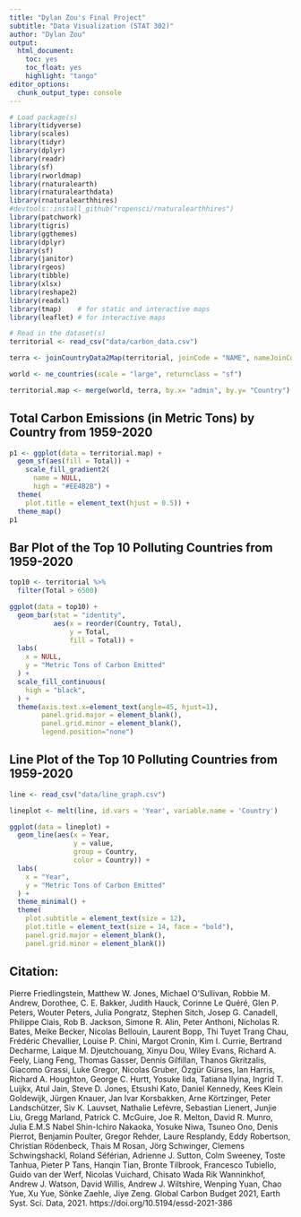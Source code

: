 ---
title: "Dylan Zou's Final Project"
subtitle: "Data Visualization (STAT 302)"
author: "Dylan Zou"
output:
  html_document:
    toc: yes
    toc_float: yes
    highlight: "tango"
editor_options: 
  chunk_output_type: console
---

```{r setup, include=FALSE, message = FALSE, warning = TRUE}
# Load package(s)
library(tidyverse)
library(scales)
library(tidyr)
library(dplyr)
library(readr)
library(sf)
library(rworldmap)
library(rnaturalearth)
library(rnaturalearthdata)
library(rnaturalearthhires)
#devtools::install_github("ropensci/rnaturalearthhires") 
library(patchwork)
library(tigris)
library(ggthemes)
library(dplyr)
library(sf)
library(janitor)
library(rgeos)
library(tibble)
library(xlsx)
library(reshape2)
library(readxl)
library(tmap)    # for static and interactive maps
library(leaflet) # for interactive maps
```

```{r load-data, include = FALSE, message = FALSE, warning = TRUE}
# Read in the dataset(s)
territorial <- read_csv("data/carbon_data.csv")

terra <- joinCountryData2Map(territorial, joinCode = "NAME", nameJoinColumn = "Country")

world <- ne_countries(scale = "large", returnclass = "sf")

territorial.map <- merge(world, terra, by.x= "admin", by.y= "Country")
```


## Total Carbon Emissions (in Metric Tons) by Country from 1959-2020

```{r carbon-map, echo = FALSE}
p1 <- ggplot(data = territorial.map) + 
  geom_sf(aes(fill = Total)) +
    scale_fill_gradient2(
      name = NULL,
      high = "#EE4B2B") +
  theme(
    plot.title = element_text(hjust = 0.5)) +
  theme_map()
p1
```

## Bar Plot of the Top 10 Polluting Countries from 1959-2020

```{r top-10-barplot, echo = FALSE, warning = FALSE, message = FALSE}
top10 <- territorial %>%
  filter(Total > 6500)

ggplot(data = top10) + 
  geom_bar(stat = "identity", 
           aes(x = reorder(Country, Total),
               y = Total,
               fill = Total)) +
  labs(
    x = NULL,
    y = "Metric Tons of Carbon Emitted"
  ) +
  scale_fill_continuous(
    high = "black",
  ) +
  theme(axis.text.x=element_text(angle=45, hjust=1),
        panel.grid.major = element_blank(), 
        panel.grid.minor = element_blank(),
        legend.position="none")
```

## Line Plot of the Top 10 Polluting Countries from 1959-2020

```{r top-10-lineplot, echo = FALSE, message=FALSE, results='hide', warning = FALSE}
line <- read_csv("data/line_graph.csv")

lineplot <- melt(line, id.vars = 'Year', variable.name = 'Country')

ggplot(data = lineplot) + 
  geom_line(aes(x = Year, 
                y = value, 
                group = Country, 
                color = Country)) +
  labs(
    x = "Year",
    y = "Metric Tons of Carbon Emitted"
  ) +
  theme_minimal() +
  theme(
    plot.subtitle = element_text(size = 12),
    plot.title = element_text(size = 14, face = "bold"),
    panel.grid.major = element_blank(), 
    panel.grid.minor = element_blank())
```

## Citation:

Pierre  Friedlingstein, Matthew W. Jones, Michael O'Sullivan, Robbie M. Andrew, Dorothee, C. E. Bakker, Judith  Hauck, Corinne  Le Quéré, Glen P. Peters, Wouter  Peters, Julia Pongratz, Stephen Sitch, Josep G. Canadell, Philippe Ciais, Rob B. Jackson, Simone R. Alin, Peter Anthoni, Nicholas R. Bates, Meike Becker, Nicolas Bellouin, Laurent Bopp, Thi Tuyet Trang Chau, Frédéric Chevallier, Louise P. Chini, Margot Cronin, Kim I. Currie, Bertrand Decharme, Laique M. Djeutchouang, Xinyu Dou, Wiley Evans, Richard A. Feely, Liang Feng, Thomas Gasser, Dennis Gilfillan, Thanos Gkritzalis, Giacomo Grassi, Luke Gregor, Nicolas Gruber, Özgür Gürses, Ian Harris, Richard A. Houghton, George C. Hurtt, Yosuke Iida, Tatiana Ilyina, Ingrid T. Luijkx, Atul Jain, Steve D. Jones, Etsushi Kato, Daniel Kennedy, Kees Klein Goldewijk, Jürgen Knauer, Jan Ivar Korsbakken, Arne Körtzinger, Peter Landschützer, Siv K. Lauvset, Nathalie Lefèvre, Sebastian Lienert, Junjie Liu, Gregg Marland, Patrick C. McGuire, Joe R. Melton, David R. Munro, Julia E.M.S Nabel Shin-Ichiro Nakaoka, Yosuke Niwa, Tsuneo Ono, Denis Pierrot, Benjamin Poulter, Gregor Rehder, Laure Resplandy, Eddy Robertson, Christian Rödenbeck, Thais M Rosan, Jörg Schwinger, Clemens Schwingshackl, Roland Séférian, Adrienne J. Sutton, Colm Sweeney, Toste Tanhua, Pieter P Tans, Hanqin Tian, Bronte Tilbrook, Francesco Tubiello, Guido van der Werf, Nicolas Vuichard, Chisato Wada Rik Wanninkhof, Andrew J. Watson, David Willis, Andrew J. Wiltshire, Wenping Yuan, Chao Yue, Xu Yue, Sönke Zaehle, Jiye Zeng. Global Carbon Budget 2021, Earth Syst. Sci. Data, 2021. https://doi.org/10.5194/essd-2021-386
